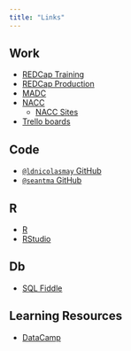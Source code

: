 ```yaml
---
title: "Links"
---
```


## Work

* [REDCap Training](http://redcaptraining.umms.med.umich.edu/)
* [REDCap Production](http://redcapproduction.umms.med.umich.edu/)
* [MADC](http://alzheimers.med.michigan.edu/)
* [NACC](http://www.alz.washington.edu/)
    * [NACC Sites](http://www.alz.washington.edu/MEMBER/sitesub.htm)
* [Trello boards](https://trello.com/ldnicolasmay)

## Code

* [`@ldnicolasmay` GitHub](https://github.com/ldnicolasmay)
* [`@seantma` GitHub](https://github.com/seantma)

## R

* [R](https://www.r-project.org/)
* [RStudio](https://www.rstudio.com/)

## Db

* [SQL Fiddle](http://sqlfiddle.com/)

## Learning Resources

* [DataCamp](https://www.datacamp.com/)
